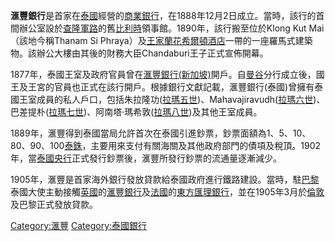 {{original research|time=2015-06-17T08:12:48+00:00}}
{{unreferenced|time=2015-06-17T08:12:48+00:00}}
'''滙豐銀行'''是首家在[[泰國|泰國]]經營的[[商業銀行|商業銀行]]，在1888年12月2日成立。當時，該行的首間辦公室設於[[查隆軍路|查隆軍路]]的舊[[比利時|比利時]]領事館。1890年，該行搬至位於Klong Kut Mai（該地今稱Thanam Si Phraya）及[[王家蘭花希爾頓酒店|王家蘭花希爾頓酒店]]一帶的一座羅馬式建築物。該辦公大樓由其後的財務大臣Chandaburi王子正式宣佈開幕。

1877年，泰國王室及政府官員曾在[[滙豐銀行(新加坡)|滙豐銀行(新加坡)]]開戶。自[[曼谷|曼谷]]分行成立後，國王及王宮的官員也正式在該行開戶。根據銀行文獻記載，滙豐銀行(泰國)曾擁有泰國王室成員的私人戶口，包括朱拉隆功([[拉瑪五世|拉瑪五世]])、Mahavajiravudh([[拉瑪六世|拉瑪六世]])、巴差提朴([[拉瑪七世|拉瑪七世]])、阿南塔·瑪希敦([[拉瑪八世|拉瑪八世]])及其他王室成員。

1889年，滙豐得到泰國當局允許首次在泰國引進鈔票，鈔票面額為1、5、10、80、90、100[[泰銖|泰銖]]，主要用來支付有關海關及其他政府部門的債項及稅頂。1902年，當[[泰國央行|泰國央行]]正式發行鈔票後，滙豐所發行鈔票的流通量逐漸減少。

1905年，滙豐是首家海外銀行發放貸款給泰國政府進行鐵路建設。當時，駐[[巴黎|巴黎]]泰國大使主動接觸[[英國|英國]]的[[滙豐銀行|滙豐銀行]]及[[法國|法國]]的[[東方匯理銀行|東方匯理銀行]]，並在1905年3月於[[倫敦|倫敦]]及巴黎正式發放貸款。

[[Category:滙豐|Category:滙豐]]
[[Category:泰國銀行|Category:泰國銀行]]